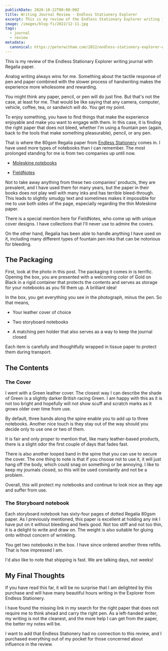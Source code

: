 ```yaml
---
publishDate: 2020-10-22T00:00:00Z
title: Writing Journal Review - Endless Stationery Explorer
excerpt: This is my review of the Endless Stationary Explorer writing journal with Regalia paper.
image: /images/blog-fi/2022/12-11.jpg
tags:
  - journal
  - review
metadata:
  canonical: https://peterwitham.com/2022/endless-stationery-explorer-writing-journal-review
---
```


This is my review of the Endless Stationary Explorer writing journal with Regalia paper.

Analog writing always wins for me. Something about the tactile response of pen and paper combined with the slower process of handwriting makes the experience more wholesome and rewarding.

You might think any paper, pencil, or pen will do just fine. But that's not the case, at least for me. That would be like saying that any camera, computer, vehicle, coffee, tea, or sandwich will do. You get my point.

To enjoy something, you have to find things that make the experience enjoyable and make you want to engage with them. In this case, it is finding the right paper that does not bleed, whether I'm using a fountain pen (again, back to the tools that make something pleasurable), pencil, or any pen.

That is where the 80gsm Regalia paper from [Endless Stationery](https://www.madebyendless.com/) comes in. I have used more types of notebooks than I can remember. The most prolonged standing for me is from two companies up until now.

- [Moleskine notebooks](https://www.moleskine.com/)

- [FieldNotes](https://fieldnotesbrand.com/)

Not to take away anything from these two companies' products, they are prevalent, and I have used them for many years, but the paper in their books does not play well with many inks and has terrible bleed-through. This leads to slightly smudgy text and sometimes makes it impossible for me to use both sides of the page, especially regarding the thin Moleskine paper.

There is a special mention here for FieldNotes, who come up with unique cover designs. I have collections that I'll never use to admire the covers.

On the other hand, Regalia has been able to handle anything I have used on it, including many different types of fountain pen inks that can be notorious for bleeding.

## The Packaging

First, look at the photo in this post. The packaging it comes in is terrific. Opening the box, you are presented with a welcoming color of Gold on Black in a rigid container that protects the contents and serves as storage for your notebooks as you fill them up. A brilliant idea!

In the box, you get everything you see in the photograph, minus the pen. So that means,

- Your leather cover of choice

- Two storyboard notebooks

- A matching pen holder that also serves as a way to keep the journal closed

Each item is carefully and thoughtfully wrapped in tissue paper to protect them during transport.

## The Contents

### The Cover

I went with a Green leather cover. The closest way I can describe the shade of Green is a slightly darker British racing Green. I am happy with this as it is not too bright and hopefully will not show scuff and scratch marks as it grows older over time from use.

By default, three bands along the spine enable you to add up to three notebooks. Another nice touch is they stay out of the way should you decide only to use one or two of them.

It is fair and only proper to mention that, like many leather-based products, there is a slight odor the first couple of days that fades fast.

There is also another looped band in the spine that you can use to secure the cover. The one thing to note is that if you choose not to use it, it will just hang off the body, which could snag on something or be annoying. I like to keep my journals closed, so this will be used constantly and not be a problem.

Overall, this will protect my notebooks and continue to look nice as they age and suffer from use.

### The Storyboard notebook

Each storyboard notebook has sixty-four pages of dotted Regalia 80gsm paper. As I previously mentioned, this paper is excellent at holding any ink I have put on it without bleeding and feels good. Not too stiff and not too thin, it is a delight to write and draw on. The weight is also suitable for gluing onto without concern of wrinkling.

You get two notebooks in the box. I have since ordered another three refills. That is how impressed I am.

I'd also like to note that shipping is fast. We are talking days, not weeks!

## My Final Thoughts

If you have read this far, it will be no surprise that I am delighted by this purchase and will have many beautiful hours writing in the Explorer from Endless Stationery.

I have found the missing link in my search for the right paper that does not require me to think ahead and carry the right pen. As a left-handed writer, my writing is not the cleanest, and the more help I can get from the paper, the better my notes will be.

I want to add that Endless Stationery had no connection to this review, and I purchased everything out of my pocket for those concerned about influence in the review.
